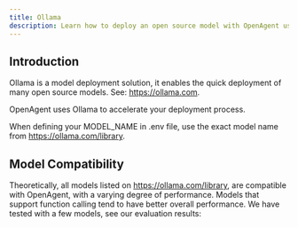 ```yaml
---
title: Ollama
description: Learn how to deploy an open source model with OpenAgent using Ollama.
---
```


## Introduction

Ollama is a model deployment solution, it enables the quick deployment of many open source models. See: https://ollama.com.

<Callout>OpenAgent uses Ollama to accelerate your deployment process.</Callout>

When defining your MODEL_NAME in .env file, use the exact model name from https://ollama.com/library.

## Model Compatibility

Theoretically, all models listed on https://ollama.com/library, are compatible with OpenAgent, with a varying degree of performance.
Models that support function calling tend to have better overall performance.
We have tested with a few models, see our evaluation results:

<Card title="Compatible Models" href="/guide/ai/openagent/compatible-models" />
